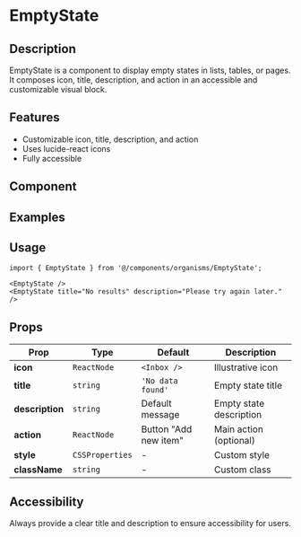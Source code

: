 
<Meta of={EmptyStateStories} component={EmptyState} />

# EmptyState

## Description
EmptyState is a component to display empty states in lists, tables, or pages. It composes icon, title, description, and action in an accessible and customizable visual block.

## Features
- Customizable icon, title, description, and action
- Uses lucide-react icons
- Fully accessible

## Component
<Primary />
<Controls />

## Examples
<Canvas>
  <Story of={EmptyStateStories.Default} />
  <Story of={EmptyStateStories.CustomIcon} />
  <Story of={EmptyStateStories.CustomAction} />
</Canvas>

## Usage
```tsx
import { EmptyState } from '@/components/organisms/EmptyState';

<EmptyState />
<EmptyState title="No results" description="Please try again later." />
```

## Props
<table style={{ width: '100%', borderCollapse: 'collapse', margin: '1.5rem 0' }}>
  <thead>
    <tr style={{ background: '#f7f7fa' }}>
      <th style={{ textAlign: 'left', padding: '8px' }}>Prop</th>
      <th style={{ textAlign: 'left', padding: '8px' }}>Type</th>
      <th style={{ textAlign: 'left', padding: '8px' }}>Default</th>
      <th style={{ textAlign: 'left', padding: '8px' }}>Description</th>
    </tr>
  </thead>
  <tbody>
    <tr>
      <td><b>icon</b></td>
      <td><code>ReactNode</code></td>
      <td><code>&lt;Inbox /&gt;</code></td>
      <td>Illustrative icon</td>
    </tr>
    <tr>
      <td><b>title</b></td>
      <td><code>string</code></td>
      <td><code>'No data found'</code></td>
      <td>Empty state title</td>
    </tr>
    <tr>
      <td><b>description</b></td>
      <td><code>string</code></td>
      <td>Default message</td>
      <td>Empty state description</td>
    </tr>
    <tr>
      <td><b>action</b></td>
      <td><code>ReactNode</code></td>
      <td>Button "Add new item"</td>
      <td>Main action (optional)</td>
    </tr>
    <tr>
      <td><b>style</b></td>
      <td><code>CSSProperties</code></td>
      <td>-</td>
      <td>Custom style</td>
    </tr>
    <tr>
      <td><b>className</b></td>
      <td><code>string</code></td>
      <td>-</td>
      <td>Custom class</td>
    </tr>
  </tbody>
</table>

## Accessibility
Always provide a clear title and description to ensure accessibility for users. 
